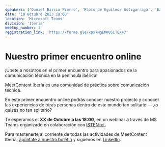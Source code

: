 ```yaml
---
speakers: ['Daniel Barrio Fierro', 'Pablo de Eguileor Astigarraga', 'Sara Sánchez Ortiz']
date: '19 Octubre 2023 18:00'
location: 'Microsoft Teams'
division: 'Iberia'
meetup_number: 1
registration_link: 'https://forms.gle/xpx7MgEMW8SLT8Xs7'
---
```


# Nuestro primer encuentro online

¡Únete a nosotros en el primer encuentro para apasionados de la comunicación técnica en la península ibérica! 

[MeetContent Iberia](https://meetcontent.github.io/blog/iberia-hola-mundo) es una comunidad de práctica sobre comunicación técnica.

En este primer encuentro online podrás conocer nuestro projecto y conocer las experiencias de otras personas dentro de este mundo tan solitario — ¿o quizás no tan solitario?

Te esperamos el **XX de Octubre a las 18:00**, en un webinar a través de MS Teams organizado en colaboración con [ISTEN-ct](https://isten-ct.com/).

Para mantenerte al corriente de todas las actividades de MeetContent Iberia, [apúntate a nuestro boletín](https://meetcontent.github.io/iberia#newsletter-title) y síguenos en [LinkedIn](https://www.linkedin.com/company/100016156/).